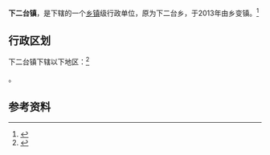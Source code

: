 {{中国乡级行政区|21/12/24/213/000}}

'''下二台镇'''，是{{PRC admin/fullname|21/12/24/213/000|3}}下辖的一个[[乡镇|乡镇]]级行政单位，原为下二台乡，于2013年由乡变镇。<ref>{{PRC admin/ref sgc|{{PRC admin/parent|21/12/24/213/000}}}}</ref>

== 行政区划 ==

下二台镇下辖以下地区：<ref>{{PRC admin/ref sgc|21/12/24/213/000}}</ref>

{{PRC admin/children|21/12/24/213/000}}。

== 参考资料 ==

{{reflist}}

{{行政区划小作品}}
{{PRC admin/navcat|21/12/24/213/000}}